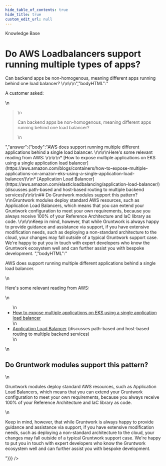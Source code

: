 ```yaml
---
hide_table_of_contents: true
hide_title: true
custom_edit_url: null
---
```



<CenterLayout>
<span className="title">Knowledge Base</span>
<h1>Do AWS Loadbalancers support running multiple types of apps?</h1>
<GitHub discussion={{"id":"D_kwDOF8slf84APE4k","number":306,"author":{"login":"zackproser"},"title":"Do AWS Loadbalancers support running multiple types of apps?","body":"A customer asked: \r\n> Can backend apps be non-homogenous, meaning different apps running behind one load balancer? \r\n\r\n","bodyHTML":"<p dir=\"auto\">A customer asked:</p>\n<blockquote>\n<p dir=\"auto\">Can backend apps be non-homogenous, meaning different apps running behind one load balancer?</p>\n</blockquote>","answer":{"body":"AWS  does support running multiple different applications behind a single load balancer. \r\n\r\nHere's some relevant reading from AWS: \r\n\r\n* [How to expose multiple applications on EKS using a single application load balancer](https://aws.amazon.com/blogs/containers/how-to-expose-multiple-applications-on-amazon-eks-using-a-single-application-load-balancer/)\r\n* [Application Load Balancer](https://aws.amazon.com/elasticloadbalancing/application-load-balancer/) (discusses path-based and host-based routing to multiple backend services)\r\n\r\n## Do Gruntwork modules support this pattern? \r\nGruntwork modules deploy standard AWS resources, such as Application Load Balancers, which means that you can extend your Gruntwork configuration to meet your own requirements, because you always receive 100% of your Reference Architecture and IaC library as code. \r\n\r\nKeep in mind, however, that while Gruntwork is always happy to provide guidance and assistance via support, if you have extensive modification needs, such as deploying a non-standard architecture to the cloud, your changes may fall outside of a typical Gruntwork support case. We're happy to put you in touch with expert developers who know the Gruntwork ecosystem well and can further assist you with bespoke development. ","bodyHTML":"<p dir=\"auto\">AWS  does support running multiple different applications behind a single load balancer.</p>\n<p dir=\"auto\">Here's some relevant reading from AWS:</p>\n<ul dir=\"auto\">\n<li><a href=\"https://aws.amazon.com/blogs/containers/how-to-expose-multiple-applications-on-amazon-eks-using-a-single-application-load-balancer/\" rel=\"nofollow\">How to expose multiple applications on EKS using a single application load balancer</a></li>\n<li><a href=\"https://aws.amazon.com/elasticloadbalancing/application-load-balancer/\" rel=\"nofollow\">Application Load Balancer</a> (discusses path-based and host-based routing to multiple backend services)</li>\n</ul>\n<h2 dir=\"auto\">Do Gruntwork modules support this pattern?</h2>\n<p dir=\"auto\">Gruntwork modules deploy standard AWS resources, such as Application Load Balancers, which means that you can extend your Gruntwork configuration to meet your own requirements, because you always receive 100% of your Reference Architecture and IaC library as code.</p>\n<p dir=\"auto\">Keep in mind, however, that while Gruntwork is always happy to provide guidance and assistance via support, if you have extensive modification needs, such as deploying a non-standard architecture to the cloud, your changes may fall outside of a typical Gruntwork support case. We're happy to put you in touch with expert developers who know the Gruntwork ecosystem well and can further assist you with bespoke development.</p>"}}} />

</CenterLayout>
  

<!-- ##DOCS-SOURCER-START
{
  "sourcePlugin": "github-discussions",
  "hash": "6e6fbbd8ba8fbdea9d340badc3ea6c6a"
}
##DOCS-SOURCER-END -->
